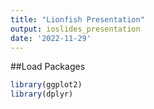 ```yaml
---
title: "Lionfish Presentation"
output: ioslides_presentation
date: '2022-11-29'
---
```


##Load Packages
```r
library(ggplot2)
library(dplyr)
```
